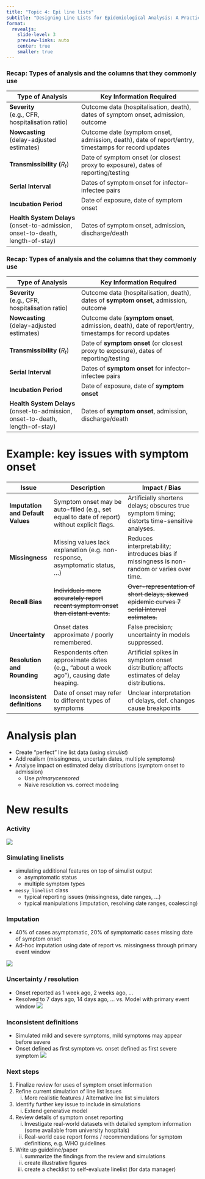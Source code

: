 ```yaml
---
title: "Topic 4: Epi line lists"
subtitle: "Designing Line Lists for Epidemiological Analysis: A Practical Guide"
format:
  revealjs:
    slide-level: 3
    preview-links: auto
    center: true
    smaller: true
---
```


### Recap: Types of analysis and the columns that they commonly use

| Type of Analysis | Key Information Required |
|---------------------------|---------------------------------------------|
| **Severity**<br>(e.g., CFR, hospitalisation ratio) | Outcome data (hospitalisation, death), dates of symptom onset, admission, outcome |
| **Nowcasting**<br>(delay-adjusted estimates) | Outcome date (symptom onset, admission, death), date of report/entry, timestamps for record updates |
| **Transmissibility (**$R_t$) | Date of symptom onset (or closest proxy to exposure), dates of reporting/testing |
| **Serial Interval** | Dates of symptom onset for infector–infectee pairs |
| **Incubation Period** | Date of exposure, date of symptom onset |
| **Health System Delays**<br>(onset-to-admission, onset-to-death, length-of-stay) | Dates of symptom onset, admission, discharge/death |

### Recap: Types of analysis and the columns that they commonly use

| Type of Analysis | Key Information Required |
|---------------------------|---------------------------------------------|
| **Severity**<br>(e.g., CFR, hospitalisation ratio) | Outcome data (hospitalisation, death), dates of **symptom onset**, admission, outcome |
| **Nowcasting**<br>(delay-adjusted estimates) | Outcome date (**symptom onset**, admission, death), date of report/entry, timestamps for record updates |
| **Transmissibility (**$R_t$) | Date of **symptom onset** (or closest proxy to exposure), dates of reporting/testing |
| **Serial Interval** | Dates of **symptom onset** for infector–infectee pairs |
| **Incubation Period** | Date of exposure, date of **symptom onset** |
| **Health System Delays**<br>(onset-to-admission, onset-to-death, length-of-stay) | Dates of **symptom onset**, admission, discharge/death |

# Example: key issues with symptom onset

### 

| Issue | Description | Impact / Bias |
|----------------|----------------------------|----------------------------|
| **Imputation and Default Values** | Symptom onset may be auto-filled (e.g., set equal to date of report) without explicit flags. | Artificially shortens delays; obscures true symptom timing; distorts time-sensitive analyses. |
| **Missingness** | Missing values lack explanation (e.g. non-response, asymptomatic status, ...) | Reduces interpretability; introduces bias if missingness is non-random or varies over time. |
| **~~Recall Bias~~** | ~~Individuals more accurately report recent symptom onset than distant events.~~ | ~~Over-representation of short delays; skewed epidemic curves 7 serial interval estimates.~~ |
| **Uncertainty** | Onset dates approximate / poorly remembered. | False precision; uncertainty in models suppressed. |
| **Resolution and Rounding** | Respondents often approximate dates (e.g., “about a week ago”), causing date heaping. | Artificial spikes in symptom onset distribution; affects estimates of delay distributions. |
| **Inconsistent definitions** | Date of onset may refer to different types of symptoms | Unclear interpretation of delays, def. changes cause breakpoints  |

# Analysis plan

* Create "perfect" line list data (using *simulist*)
* Add realism (missingness, uncertain dates, multiple symptoms)
* Analyse impact on estimated delay distributions (symptom onset to admission)
  * Use *primarycensored*
  * Naive resolution vs. correct modeling

# New results

### Activity
![](vignettes/figures/repo_activity.png)

### Simulating linelists
- simulating additional features on top of simulist output
  - asymptomatic status
  - multiple symptom types
- `messy_linelist` class
  - typical reporting issues (missingness, date ranges, ...)
  - typical manipulations (imputation, resolving date ranges, coalescing)

### Imputation
- 40% of cases asymptomatic, 20% of symptomatic cases missing date of symptom onset
- Ad-hoc imputation using date of report vs. missingness through primary event window

![](vignettes/figures/issue_imputation.png)

### Uncertainty / resolution
- Onset reported as 1 week ago, 2 weeks ago, ...
- Resolved to 7 days ago, 14 days ago, ... vs. Model with primary event window
![](vignettes/figures/issue_uncertain_dates.png)

### Inconsistent definitions
- Simulated mild and severe symptoms, mild symptoms may appear before severe
- Onset defined as first symptom vs. onset defined as first severe symptom
![](vignettes/figures/issue_symptom_definition.png)

### Next steps

1.  Finalize review for uses of symptom onset information
2.  Refine current simulation of line list issues
    i.  More realistic features / Alternative line list simulators
3.  Identify further key issue to include in simulations
    i. Extend generative model
4.  Review details of symptom onset reporting
    i.  Investigate real-world datasets with detailed symptom information (some available from university hospitals)
    ii. Real-world case report forms / recommendations for symptom definitions, e.g. WHO guidelines
5.  Write up guideline/paper
    i. summarize the findings from the review and simulations
    ii. create illustrative figures
    ii.  create a checklist to self-evaluate linelist (for data manager)
